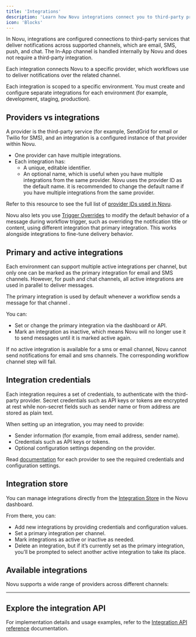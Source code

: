 ```yaml
---
title: 'Integrations'
description: 'Learn how Novu integrations connect you to third-party providers'
icon: 'Blocks'
---
```


In Novu, integrations are configured connections to third-party services that deliver notifications across supported channels, which are email, SMS, push, and chat. The In-App channel is handled internally by Novu and does not require a third-party integration.

Each integration connects Novu to a specific provider, which workflows use to deliver notifications over the related channel.

<Callout type='info'>Each integration is scoped to a specific environment. You must create and configure separate integrations for each environment (for example, development, staging, production).</Callout>

## Providers vs integrations

A provider is the third-party service (for example, SendGrid for email or Twilio for SMS), and an integration is a configured instance of that provider within Novu.

- One provider can have multiple integrations.
- Each integration has:
  - A unique, editable identifier.
  - An optional name, which is useful when you have multiple integrations from the same provider. Novu uses the provider ID as the default name. it is recommended to change the default name if you have multiple integrations from the same provider.

Refer to this resource to see the full list of [provider IDs used in Novu](https://github.com/novuhq/novu/blob/26684f331c9c3ecf884f89f9e9b7fcb97d9ee2fb/packages/framework/src/shared.ts#L103).

<Callout type='info'>Novu also lets you use [Trigger Overrides](/platform/workflows/trigger-overrides) to modify the default behavior of a message during workflow trigger, such as overriding the notification title or content, using different integration that primary integration. This works alongside integrations to fine-tune delivery behavior. </Callout>

## Primary and active integrations

Each environment can support multiple active integrations per channel, but only one can be marked as the primary integration for email and SMS channels. However, for push and chat channels, all active integrations are used in parallel to deliver messages. 

The primary integration is used by default whenever a workflow sends a message for that channel .

You can:
- Set or change the primary integration via the dashboard or API.
- Mark an integration as inactive, which means Novu will no longer use it to send messages until it is marked active again.

<Callout>If no active integration is available for a sms or email channel, Novu cannot send notifications for email and sms channels. The corresponding workflow channel step will fail.</Callout>

## Integration credentials

Each integration requires a set of credentials, to authenticate with the third-party provider. Secret credentials such as API keys or tokens are encrypted at rest while non-secret fields such as sender name or from address are stored as plain text.

When setting up an integration, you may need to provide:
- Sender information (for example, from email address, sender name).
- Credentials such as API keys or tokens.
- Optional configuration settings depending on the provider.

Read [documentation](/platform/integrations/overview) for each provider to see the required credentials and configuration settings.

## Integration store

You can manage integrations directly from the [Integration Store](https://dashboard.novu.co/integrations) in the Novu dashboard. 

From there, you can:

- Add new integrations by providing credentials and configuration values.
- Set a primary integration per channel.
- Mark integrations as active or inactive as needed.
- Delete an integration, but if it’s currently set as the primary integration, you’ll be prompted to select another active integration to take its place.

## Available integrations

Novu supports a wide range of providers across different channels:

<Cards>
  <Card
    title="Email"
    description="Configure email providers and settings"
    href="/platform/integrations/email"
  />
  <Card
    title="SMS"
    description="Set up SMS messaging capabilities"
    href="/platform/integrations/sms"
  />
  <Card
    title="Push"
    description="Enable push notification delivery"
    href="/platform/integrations/push"
  />
  <Card
    title="Chat"
    description="Integrate with chat platforms"
    href="/platform/integrations/chat"
  />
</Cards>

---

## Explore the integration API

For implementation details and usage examples, refer to  the [Integration API reference](/api-reference/integrations/integration-schema) documentation.
